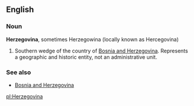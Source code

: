==English==
===Noun===
'''Herzegovina''', sometimes Herzegowina (locally known as Hercegovina)

#Southern wedge of the country of [[Bosnia and Herzegovina]]. Represents a geographic and historic entity, not an administrative unit.

===See also===
*[[Bosnia and Herzegovina]]

[[pl:Herzegovina]]